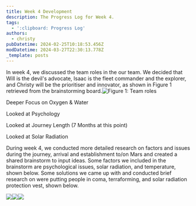 ```yaml
---
title: Week 4 Development
description: The Progress Log for Week 4.
tags:
  - ':clipboard: Progress Log'
authors:
  - christy
pubDatetime: 2024-02-25T10:18:53.456Z
modDatetime: 2024-03-27T22:30:13.778Z
_template: posts
---
```


In week 4, we discussed the team roles in the our team. We decided that Will is the devil's advocate, Isaac is the fleet commander and the explorer, and Christy will be the prioritiser and innovator, as shown in Figure 1 retrieved from the brainstorming board.![](</assets/images/Screenshot 2024-03-28 at 09.27.44.png> "Figure 1: Team roles")

Deeper Focus on Oxygen & Water

Looked at Psychology

Looked at Journey Length (7 Months at this point)

Looked at Solar Radiation

During week 4, we conducted more detailed research on factors and issues during the journey, arrival and establishment to/on Mars and created a shared brainstorm to input ideas. Some factors we included in the brainstorm are psychological issues, solar radiation, and temperature, shown below. Some solutions we came up with and conducted brief research on were putting people in coma, terraforming, and solar radiation protection vest, shown below.

![](</assets/images/Screenshot 2024-03-27 at 12.50.10.png>)![](</assets/images/Screenshot 2024-03-27 at 12.51.39.png>)![](</assets/images/Screenshot 2024-03-27 at 12.52.18.png>)
